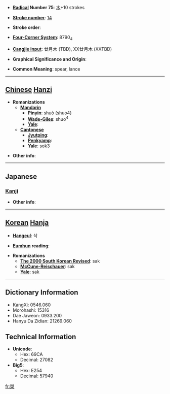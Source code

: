 * '''[[Wiktionary:Chinese radical index| Radical]] Number 75''': [[Wiktionary:Chinese radical index 木|木]]+10 strokes

* '''[[Wiktionary:Chinese total strokes index|Stroke number]]''': [[Wiktionary:Chinese total strokes index 14|14]]

* '''Stroke order''': 

* '''[[Wiktionary:Chinese four corner index|Four-Corner System]]''': 8790<sub>4</sub>

* '''[[Wiktionary:Chinese Cangjie index|Cangjie input]]''': 廿月木 (TBD), XX廿月木 (XXTBD)

* '''Graphical Significance and Origin''': 

* '''Common Meaning''': spear, lance

----

== [[Chinese]] [[Hanzi]] ==

* '''Romanizations'''
** '''[[Mandarin]]'''
*** '''[[Pinyin]]''': shuò (shuo4)
*** '''[[Wade-Giles]]''': shuo<sup>4</sup>
*** '''[[Yale]]''': 
** '''[[Cantonese]]'''
*** '''[[Jyutping]]''':
*** '''[[Penkyamp]]''': 
*** '''[[Yale]]''': sok3

* '''Other info''': 

----

==Japanese==
===[[Kanji]]===
{{kanji|on readings=[[さく]] (saku)
|kun readings=[[ほこ]] (hoko)
}}

* '''Other info''':  

----

== [[Korean]] [[Hanja]] ==

* '''[[Hangeul]]''': 삭

* '''[[Eumhun]] reading''': 

* '''Romanizations'''
** '''[[The 2000 South Korean Revised Romanization|The 2000 South Korean Revised]]''': sak
** '''[[McCune-Reischauer]]''': sak
** '''[[Yale]]''': sak

----

== Dictionary Information ==

* KangXi: 0546.060
* Morohashi: 15316
* Dae Jaweon: 0933.200
* Hanyu Da Zidian: 21269.060

== Technical Information ==

* '''Unicode''':
** Hex: 69CA
** Decimal: 27082
* '''Big5''':
** Hex: E254
** Decimal: 57940

[[fr:槊]]